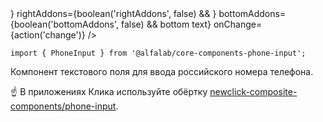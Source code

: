 


<Meta title='Компоненты' component={PhoneInput} />


<!-- Canvas -->

<Story name='PhoneInput'>
    <PhoneInput
        block={boolean('block', false)}
        size={select('size', ['s', 'm', 'l'], 's')}
        error={text('error', '')}
        hint={text('hint', '')}
        label={text('label', '')}
        leftAddons={boolean('leftAddons', false) && <Icon />}
        rightAddons={boolean('rightAddons', false) && <Icon />}
        bottomAddons={boolean('bottomAddons', false) && <span>bottom text</span>}
        onChange={action('change')}
    />
</Story>


<!-- Docs -->

<ComponentHeader
    name='PhoneInput'
    version={version}
    package='@alfalab/core-components-phone-input'
    stage={2}
/>

```tsx
import { PhoneInput } from '@alfalab/core-components-phone-input';
```

Компонент текстового поля для ввода российского номера телефона.

☝️ В приложениях Клика используйте обёртку [newclick-composite-components/phone-input](http://digital/demo/newclick-composite-components/master/?path=/docs/form-phoneinput--basic).

<PhoneInput />


<Props of={PhoneInput} />
